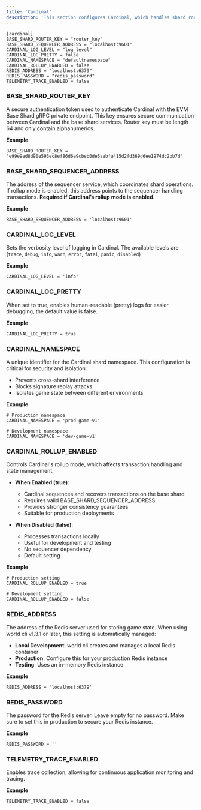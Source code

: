 ```yaml
---
title: 'Cardinal'
description: 'This section configures Cardinal, which handles shard routing, logging, and rollup modes.'
---
```


```
[cardinal]
BASE_SHARD_ROUTER_KEY = "router_key"
BASE_SHARD_SEQUENCER_ADDRESS = "localhost:9601"
CARDINAL_LOG_LEVEL = "log_level"
CARDINAL_LOG_PRETTY = false
CARDINAL_NAMESPACE = "defaultnamespace"
CARDINAL_ROLLUP_ENABLED = false
REDIS_ADDRESS = "localhost:6379"
REDIS_PASSWORD = "redis_password"
TELEMETRY_TRACE_ENABLED = false
```

### BASE_SHARD_ROUTER_KEY

A secure authentication token used to authenticate Cardinal with the EVM Base Shard gRPC private endpoint. This key ensures secure communication between Cardinal and the base shard services.
Router key must be length 64 and only contain alphanumerics.

**Example**
```
BASE_SHARD_ROUTER_KEY = 'e99e9ed8d90e593ec8ef86d6e9cbeb0de5aabfa415d2fd369d6ee1974dc2bb7d'
```

### BASE_SHARD_SEQUENCER_ADDRESS

The address of the sequencer service, which coordinates shard operations. If rollup mode is enabled, this address points to the sequencer handling transactions.
**Required if Cardinal’s rollup mode is enabled.**

**Example**
```
BASE_SHARD_SEQUENCER_ADDRESS = 'localhost:9601'
```

### CARDINAL_LOG_LEVEL

Sets the verbosity level of logging in Cardinal. The available levels are (`trace`, `debug`, `info`, `warn`, `error`, `fatal`, `panic`, `disabled`)

**Example**
```
CARDINAL_LOG_LEVEL = 'info'
```

### CARDINAL_LOG_PRETTY

When set to true, enables human-readable (pretty) logs for easier debugging, the default value is false.

**Example**
```
CARDINAL_LOG_PRETTY = true
```

### CARDINAL_NAMESPACE

A unique identifier for the Cardinal shard namespace. This configuration is critical for security and isolation:

- Prevents cross-shard interference
- Blocks signature replay attacks
- Isolates game state between different environments

**Example**
```
# Production namespace
CARDINAL_NAMESPACE = 'prod-game-v1'

# Development namespace
CARDINAL_NAMESPACE = 'dev-game-v1'
```

### CARDINAL_ROLLUP_ENABLED

Controls Cardinal's rollup mode, which affects transaction handling and state management:

- **When Enabled (true)**:
  - Cardinal sequences and recovers transactions on the base shard
  - Requires valid BASE_SHARD_SEQUENCER_ADDRESS
  - Provides stronger consistency guarantees
  - Suitable for production deployments

- **When Disabled (false)**:
  - Processes transactions locally
  - Useful for development and testing
  - No sequencer dependency
  - Default setting

**Example**
```
# Production setting
CARDINAL_ROLLUP_ENABLED = true

# Development setting
CARDINAL_ROLLUP_ENABLED = false
```

### REDIS_ADDRESS

The address of the Redis server used for storing game state. When using world cli v1.3.1 or later, this setting is automatically managed:

- **Local Development**: world cli creates and manages a local Redis container
- **Production**: Configure this for your production Redis instance
- **Testing**: Uses an in-memory Redis instance

**Example**
```
REDIS_ADDRESS = 'localhost:6379'
```

### REDIS_PASSWORD

The password for the Redis server. Leave empty for no password.
Make sure to set this in production to secure your Redis instance.

**Example**
```
REDIS_PASSWORD = ''
```

### TELEMETRY_TRACE_ENABLED

Enables trace collection, allowing for continuous application monitoring and tracing.

**Example**
```
TELEMETRY_TRACE_ENABLED = false
```
